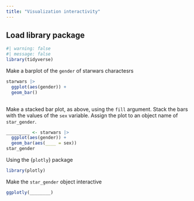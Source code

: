 ```yaml
---
title: "Visualization interactivity"
---
```


## Load library package

```r
#| warning: false
#| message: false
library(tidyverse)
```

Make a barplot of the `gender` of starwars charactesrs

```r
starwars |> 
  ggplot(aes(gender)) +
  geom_bar()
  
```

Make a stacked bar plot, as above, using the `fill` argument. Stack the bars with the values of the `sex` variable. Assign the plot to an object name of `star_gender`.

```r
_________ <- starwars |> 
  ggplot(aes(gender)) +
  geom_bar(aes(____ = sex))
star_gender
```

Using the {`plotly`} package

```r
library(plotly)
```

Make the `star_gender` object interactive

```r
ggplotly(________)
```
